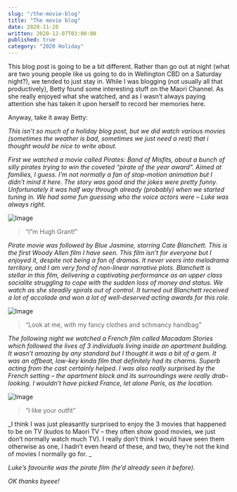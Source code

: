 ```yaml
---
slug: "/the-movie-blog"
title: "The movie blog"
date: 2020-11-28
written: 2020-12-07T03:00:00
published: true
category: "2020 Holiday"
---
```


This blog post is going to be a bit different. Rather than go out at night (what are two young people like us going to do in Wellington CBD on a Saturday night?), we tended to just stay in. While I was blogging (not usually all that productively), Betty found some interesting stuff on the Maori Channel. As she really enjoyed what she watched, and as I wasn’t always paying attention she has taken it upon herself to record her memories here.

Anyway, take it away Betty:

_This isn’t so much of a holiday blog post, but we did watch various movies (sometimes the weather is bad, sometimes we just need a rest) that i thought would be nice to write about._

_First we watched a movie called Pirates: Band of Misfits, about a bunch of silly pirates trying to win the coveted “pirate of the year award”. Aimed at families, I guess. I’m not normally a fan of stop-motion animation but I didn’t mind it here. The story was good and the jokes were pretty funny. Unfortunately it was half way through already (probably) when we started tuning in. We had some fun guessing who the voice actors were – Luke was always right._

![Image](pirates.jpg)

> “I”m Hugh Grant\!”

_Pirate movie was followed by Blue Jasmine, starring Cate Blanchett. This is the first Woody Allen film I have seen. This film isn’t for everyone but I enjoyed it, despite not being a fan of dramas. It never veers into melodrama territory, and I am very fond of non-linear narrative plots. Blanchett is stellar in this film, delivering a captivating performance as an upper class socialite struggling to cope with the sudden loss of money and status. We watch as she steadily spirals out of control. It turned out Blanchett received a lot of accolade and won a lot of well-deserved acting awards for this role._

![Image](bluejasmine.jpg)

> “Look at me, with my fancy clothes and schmancy handbag”

_The following night we watched a French film called Macadam Stories which followed the lives of 3 individuals living inside an apartment building. It wasn’t amazing by any standard but I thought it was a bit of a gem. It was an offbeat, low-key kinda film that definitely had its charms. Superb acting from the cast certainly helped. I was also really surprised by the French setting – the apartment block and its surroundings were really drab-looking. I wouldn’t have picked France, let alone Paris, as the location._

![Image](macadamstories.jpg)

> “I like your outfit”

_I think I was just pleasantly surprised to enjoy the 3 movies that happened to be on TV (kudos to Maori TV – they often show good movies, we just don’t normally watch much TV). I really don’t think I would have seen them otherwise as one, I hadn’t even heard of these, and two, they’re not the kind of movies I normally go for. _

_Luke’s favourite was the pirate film (he’d already seen it before)._

_OK thanks byeee\!_